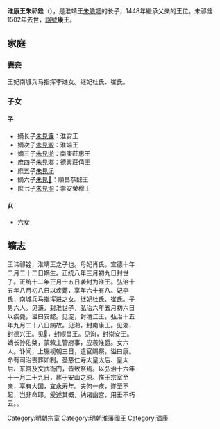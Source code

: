 {{Veil|time=2015-09-12T07:02:11+00:00}}
'''淮康王朱祁銓'''（{{bd|1435年||1502年||catIdx=Z}}），是淮靖王[[朱瞻墺|朱瞻墺]]的长子，1448年繼承父亲的王位。朱祁銓1502年去世，[[諡號|諡號]]'''康王'''。

==家庭==
===妻妾===
王妃南城兵马指挥李进女。继妃杜氏、崔氏。

===子女===
====子====
*嫡长子[[朱見濂|朱見濂]]：淮安王
*嫡次子[[朱見澱|朱見澱]]：淮端王
*嫡三子[[朱見湁|朱見湁]]：南康莊惠王
*庶四子[[朱見㴫|朱見㴫]]：德興莊僖王
*庶五子[[朱見沶|朱見沶]]
*嫡六子[[朱見𣴅|朱見𣴅]]：順昌恭懿王
*庶七子[[朱見洵|朱見洵]]：崇安榮穆王

====女====
*六女

==壙志==
<div class="NavFrame" style="text-align: left; width:60%">
{{HideH|大明淮康王壙志}}
王讳祁铨，淮靖王之子也。母妃肖氏。宣德十年二月二十二日嫡生。正统八年三月初九日封世子。正统十二年正月十五日袭封为淮王。弘治十五年八月初八日以疾薨，享年六十有八。妃李氏，南城兵马指挥进之女。继妃杜氏、崔氏。子男六人。见濂，封淮世子，弘治六年五月初六日以疾薨，谥曰安懿。见淀，封清江王，弘治十五年九月二十八日病故。见湁，封南康王。见㴫，封德兴王。见𣴅，封顺昌王。见洵，封崇安王。嫡长孙佑棨，蒙敕主管府事，应袭淮爵。女六人。讣闻，上辍视朝三日，遣官赐祭，谥曰康。命有司治丧葬如制。圣慈仁寿太皇太后、皇太后、东宫及文武衙门，皆致祭焉。以弘治十六年十一月二十九日，葬于安山之原。惟王宗室至亲，享有大国，宜永寿年。夫何一疾，遂至不起，岂非命耶。爰述其概，纳诸幽宫，用垂不朽云。。

{{HideF}}
</div>


{{s-start}}
{{s-bef|before=父靖王[[朱瞻墺|朱瞻墺]]}}
{{s-ttl|title=[[明朝藩王列表_(淮王系)|明淮國國王]]|years=1448年－1502年}}
{{s-aft|after=孙定王[[朱祐棨|朱祐棨]]}}
{{end}} 

[[Category:明朝宗室|Category:明朝宗室]]
[[Category:明朝淮藩國王|Category:明朝淮藩國王]]
[[Category:谥康|Category:谥康]]